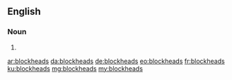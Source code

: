 ==English==

===Noun===
{{head|en|noun plural form}}

# {{plural of|blockhead|lang=en}}

[[ar:blockheads]]
[[da:blockheads]]
[[de:blockheads]]
[[eo:blockheads]]
[[fr:blockheads]]
[[ku:blockheads]]
[[mg:blockheads]]
[[my:blockheads]]